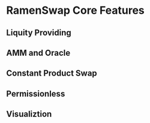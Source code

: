# RamenSwap Core Features

## Liquity Providing

## AMM and Oracle

## Constant Product Swap

## Permissionless

## Visualiztion